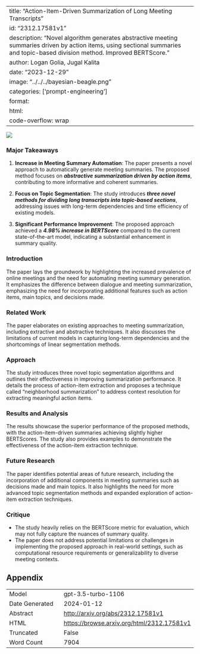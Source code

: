 
---
title: "Action-Item-Driven Summarization of Long Meeting Transcripts"
id: "2312.17581v1"
description: "Novel algorithm generates abstractive meeting summaries driven by action items, using sectional summaries and topic-based division method. Improved BERTScore."
author: Logan Golia, Jugal Kalita
date: "2023-12-29"
image: "../../../bayesian-beagle.png"
categories: ['prompt-engineering']
format:
  html:
    code-overflow: wrap
---

![](None)

### Major Takeaways

1. **Increase in Meeting Summary Automation**: The paper presents a novel approach to automatically generate meeting summaries. The proposed method focuses on ***abstractive summarization driven by action items***, contributing to more informative and coherent summaries.

2. **Focus on Topic Segmentation**: The study introduces ***three novel methods for dividing long transcripts into topic-based sections***, addressing issues with long-term dependencies and time efficiency of existing models.

3. **Significant Performance Improvement**: The proposed approach achieved a ***4.98% increase in BERTScore*** compared to the current state-of-the-art model, indicating a substantial enhancement in summary quality.

### Introduction
The paper lays the groundwork by highlighting the increased prevalence of online meetings and the need for automating meeting summary generation. It emphasizes the difference between dialogue and meeting summarization, emphasizing the need for incorporating additional features such as action items, main topics, and decisions made.

### Related Work
The paper elaborates on existing approaches to meeting summarization, including extractive and abstractive techniques. It also discusses the limitations of current models in capturing long-term dependencies and the shortcomings of linear segmentation methods.

### Approach
The study introduces three novel topic segmentation algorithms and outlines their effectiveness in improving summarization performance. It details the process of action-item extraction and proposes a technique called "neighborhood summarization" to address context resolution for extracting meaningful action items.

### Results and Analysis
The results showcase the superior performance of the proposed methods, with the action-item-driven summaries achieving slightly higher BERTScores. The study also provides examples to demonstrate the effectiveness of the action-item extraction technique.

### Future Research
The paper identifies potential areas of future research, including the incorporation of additional components in meeting summaries such as decisions made and main topics. It also highlights the need for more advanced topic segmentation methods and expanded exploration of action-item extraction techniques.

### Critique
- The study heavily relies on the BERTScore metric for evaluation, which may not fully capture the nuances of summary quality.
- The paper does not address potential limitations or challenges in implementing the proposed approach in real-world settings, such as computational resource requirements or generalizability to diverse meeting contexts.

## Appendix

|          |          |
|----------|----------|
| Model     | gpt-3.5-turbo-1106       |
| Date Generated     | 2024-01-12       |
| Abstract | [http://arxiv.org/abs/2312.17581v1](http://arxiv.org/abs/2312.17581v1)        |
| HTML     | [https://browse.arxiv.org/html/2312.17581v1](https://browse.arxiv.org/html/2312.17581v1)       |
| Truncated       | False       |
| Word Count       | 7904       |